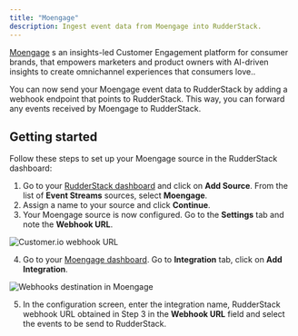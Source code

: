 ```yaml
---
title: "Moengage"
description: Ingest event data from Moengage into RudderStack.
---
```


[Moengage](https://moengage.com) s an insights-led Customer Engagement platform for consumer brands, that empowers marketers and product owners with AI-driven insights to create omnichannel experiences that consumers love..

You can now send your Moengage event data to RudderStack by adding a webhook endpoint that points to RudderStack. This way, you can forward any events received by Moengage to RudderStack.

## Getting started

Follow these steps to set up your Moengage source in the RudderStack dashboard:

1. Go to your [RudderStack dashboard](https://app.rudderstack.com/) and click on **Add Source**. From the list of **Event Streams** sources, select **Moengage**.
2. Assign a name to your source and click **Continue**.
3. Your Moengage source is now configured. Go to the **Settings** tab and note the **Webhook URL**.

<img src="../../../assets/event-stream-sources/moengage-webhook-url.png" alt="Customer.io webhook URL" />

4. Go to your [Moengage dashboard](https://dashboard-01.moengage.com/v4/#/partners/rudderstack). Go to **Integration** tab, click on  **Add Integration**.

<img src="../../../assets/event-stream-sources/moengage-1.png" alt="Webhooks destination in Moengage" />

5. In the configuration screen, enter the integration name, RudderStack webhook URL obtained in Step 3 in the **Webhook URL** field and select the events to be send to RudderStack.